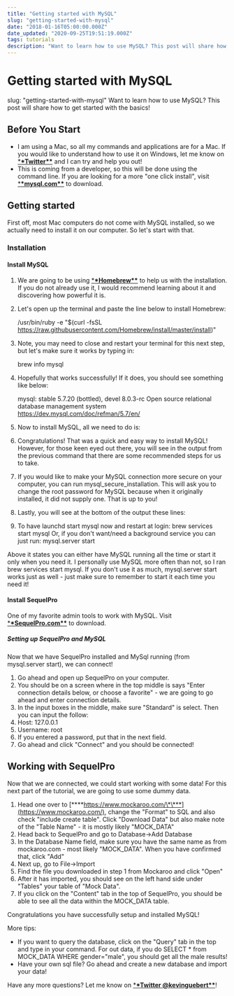 ```yaml
---
title: "Getting started with MySQL"
slug: "getting-started-with-mysql"
date: "2018-01-16T05:00:00.000Z"
date_updated: "2020-09-25T19:51:19.000Z"
tags: tutorials
description: "Want to learn how to use MySQL? This post will share how to get started with the basics!"
---
```


# Getting started with MySQL

slug: "getting-started-with-mysql"
Want to learn how to use MySQL? This post will share how to get started with the basics!

## Before You Start

- I am using a Mac, so all my commands and applications are for a Mac. If you would like to understand how to use it on Windows, let me know on [\***\*Twitter\*\***](http://twitter.com/kevinguebert) and I can try and help you out!
- This is coming from a developer, so this will be done using the command line. If you are looking for a more "one click install", visit [\***\*mysql.com\*\***](https://dev.mysql.com/downloads/mysql/) to download.

## Getting started

First off, most Mac computers do not come with MySQL installed, so we actually need to install it on our computer. So let's start with that.

### Installation

#### Install MySQL

1. We are going to be using [\***\*Homebrew\*\***](https://brew.sh/) to help us with the installation. If you do not already use it, I would recommend learning about it and discovering how powerful it is.
2. Let's open up the terminal and paste the line below to install Homebrew:

   /usr/bin/ruby -e "$(curl -fsSL https://raw.githubusercontent.com/Homebrew/install/master/install)"

3. Note, you may need to close and restart your terminal for this next step, but let's make sure it works by typing in:

   brew info mysql

4. Hopefully that works successfully! If it does, you should see something like below:

   mysql: stable 5.7.20 (bottled), devel 8.0.3-rc Open source relational database management system https://dev.mysql.com/doc/refman/5.7/en/

5. Now to install MySQL, all we need to do is:
6. Congratulations! That was a quick and easy way to install MySQL! However, for those keen eyed out there, you will see in the output from the previous command that there are some recommended steps for us to take.
7. If you would like to make your MySQL connection more secure on your computer, you can run mysql_secure_installation. This will ask you to change the root password for MySQL because when it originally installed, it did not supply one. That is up to you!
8. Lastly, you will see at the bottom of the output these lines:
9. To have launchd start mysql now and restart at login: brew services start mysql Or, if you don't want/need a background service you can just run: mysql.server start

Above it states you can either have MySQL running all the time or start it only when you need it. I personally use MySQL more often than not, so I ran brew services start mysql. If you don't use it as much, mysql.server start works just as well - just make sure to remember to start it each time you need it!

#### Install SequelPro

One of my favorite admin tools to work with MySQL. Visit [\***\*SequelPro.com\*\***](https://www.sequelpro.com/) to download.

##### Setting up SequelPro and MySQL

Now that we have SequelPro installed and MySql running (from mysql.server start), we can connect!

1. Go ahead and open up SequelPro on your computer.
2. You should be on a screen where in the top middle is says "Enter connection details below, or choose a favorite" - we are going to go ahead and enter connection details.
3. In the input boxes in the middle, make sure "Standard" is select. Then you can input the follow:
4. Host: 127.0.0.1
5. Username: root
6. If you entered a password, put that in the next field.
7. Go ahead and click "Connect" and you should be connected!

## Working with SequelPro

Now that we are connected, we could start working with some data! For this next part of the tutorial, we are going to use some dummy data.

1. Head one over to [\***\*https://www.mockaroo.com/\*\***](https://www.mockaroo.com/), change the "Format" to SQL and also check "include create table". Click "Download Data" but also make note of the "Table Name" - it is mostly likely "MOCK_DATA"
2. Head back to SequelPro and go to Database->Add Database
3. In the Database Name field, make sure you have the same name as from mockaroo.com - most likely "MOCK_DATA". When you have confirmed that, click "Add"
4. Next up, go to File->Import
5. Find the file you downloaded in step 1 from Mockaroo and click "Open"
6. After it has imported, you should see on the left hand side under "Tables" your table of "Mock Data".
7. If you click on the "Content" tab in the top of SequelPro, you should be able to see all the data within the MOCK_DATA table.

Congratulations you have successfully setup and installed MySQL!

More tips:

- If you want to query the database, click on the "Query" tab in the top and type in your command. For out data, if you do SELECT \* from MOCK_DATA WHERE gender="male", you should get all the male results!
- Have your own sql file? Go ahead and create a new database and import your data!

Have any more questions? Let me know on [\***\*Twitter @kevinguebert\*\***](http://twitter.com/kevinguebert)!
